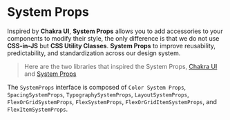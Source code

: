 
<Meta title="Foundations/System Props/About" />

# System Props

Inspired by **Chakra UI**, **System Props** allows you to add accessories to your components to modify their style, the only difference is that we do not use **CSS-in-JS** but **CSS Utility Classes**.
**System Props** to improve reusability, predictability, and standardization across our design system.

> Here are the two libraries that inspired the System Props, [Chakra UI](https://chakra-ui.com/docs/styled-system/style-props) and [System Props](https://system-props.com/)

The `SystemProps` interface is composed of `Color System Props`, `SpacingSystemProps`, `TypographySystemProps`, `LayoutSystemProps`, `FlexOrGridSystemProps`, `FlexSystemProps`, `FlexOrGridItemSystemProps`, and `FlexItemSystemProps`.
